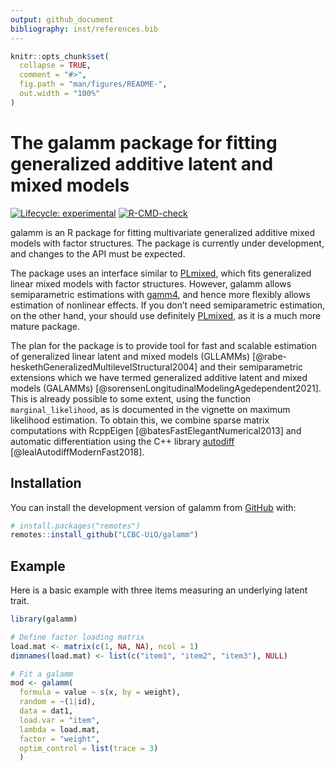 ```yaml
---
output: github_document
bibliography: inst/references.bib
---
```


<!-- README.md is generated from README.Rmd. Please edit that file -->

```r
knitr::opts_chunk$set(
  collapse = TRUE,
  comment = "#>",
  fig.path = "man/figures/README-",
  out.width = "100%"
)
```

# The galamm package for fitting generalized additive latent and mixed models

<!-- badges: start -->
[![Lifecycle: experimental](https://img.shields.io/badge/lifecycle-experimental-orange.svg)](https://lifecycle.r-lib.org/articles/stages.html#experimental)
[![R-CMD-check](https://github.com/LCBC-UiO/galamm/actions/workflows/R-CMD-check.yaml/badge.svg)](https://github.com/LCBC-UiO/galamm/actions/workflows/R-CMD-check.yaml)
<!-- badges: end -->

galamm is an R package for fitting multivariate generalized additive mixed models with factor structures. The package is currently under development, and changes to the API must be expected. 

The package uses an interface similar to [PLmixed](https://cran.r-project.org/package=PLmixed), which fits generalized linear mixed models with factor structures. However, galamm allows semiparametric estimations with [gamm4](https://cran.r-project.org/package=gamm4), and hence more flexibly allows estimation of nonlinear effects. If you don't need semiparametric estimation, on the other hand, your should use definitely [PLmixed](https://cran.r-project.org/package=PLmixed), as it is a much more mature package.

The plan for the package is to provide tool for fast and scalable estimation of generalized linear latent and mixed models (GLLAMMs) [@rabe-heskethGeneralizedMultilevelStructural2004] and their semiparametric extensions which we have termed generalized additive latent and mixed models (GALAMMs) [@sorensenLongitudinalModelingAgedependent2021]. This is already possible to some extent, using the function `marginal_likelihood`, as is documented in the vignette on maximum likelihood estimation. To obtain this, we combine sparse matrix computations with RcppEigen [@batesFastElegantNumerical2013] and automatic differentiation using the C++ library [autodiff](https://autodiff.github.io/) [@lealAutodiffModernFast2018].

## Installation

You can install the development version of galamm from [GitHub](https://github.com/) with:

``` r
# install.packages("remotes")
remotes::install_github("LCBC-UiO/galamm")
```
## Example

Here is a basic example with three items measuring an underlying latent trait.

```r
library(galamm)

# Define factor loading matrix
load.mat <- matrix(c(1, NA, NA), ncol = 1)
dimnames(load.mat) <- list(c("item1", "item2", "item3"), NULL)

# Fit a galamm
mod <- galamm(
  formula = value ~ s(x, by = weight),
  random = ~(1|id),
  data = dat1,
  load.var = "item",
  lambda = load.mat,
  factor = "weight",
  optim_control = list(trace = 3)
  )
```

